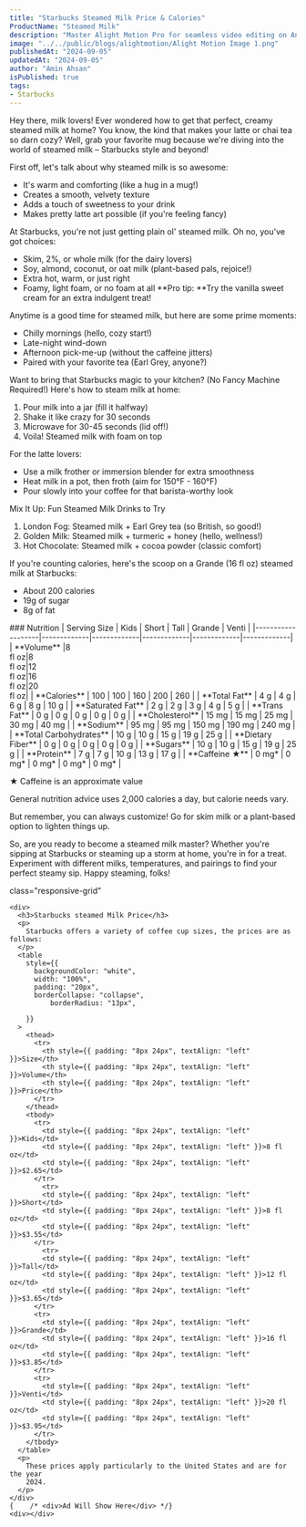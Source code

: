 ```yaml
---
title: "Starbucks Steamed Milk Price & Calories"
ProductName: "Steamed Milk" 
description: "Master Alight Motion Pro for seamless video editing on Android, iOS, and Tablets with our ultimate guide, unlocking advanced features and elevating your skills in 2024!"
image: "../../public/blogs/alightmotion/Alight Motion Image 1.png"
publishedAt: "2024-09-05"
updatedAt: "2024-09-05"
author: "Amin Ahsan"
isPublished: true
tags:
- Starbucks
---
```


Hey there, milk lovers! Ever wondered how to get that perfect, creamy steamed milk at home? You know, the kind that makes your latte or chai tea so darn cozy? Well, grab your favorite mug because we're diving into the world of steamed milk – Starbucks style and beyond!

First off, let's talk about why steamed milk is so awesome:
- It's warm and comforting (like a hug in a mug!)
- Creates a smooth, velvety texture
- Adds a touch of sweetness to your drink
- Makes pretty latte art possible (if you're feeling fancy)

At Starbucks, you're not just getting plain ol' steamed milk. Oh no, you've got choices:
- Skim, 2%, or whole milk (for the dairy lovers)
- Soy, almond, coconut, or oat milk (plant-based pals, rejoice!)
- Extra hot, warm, or just right
- Foamy, light foam, or no foam at all
**Pro tip: **Try the vanilla sweet cream for an extra indulgent treat!

Anytime is a good time for steamed milk, but here are some prime moments:
- Chilly mornings (hello, cozy start!)
- Late-night wind-down
- Afternoon pick-me-up (without the caffeine jitters)
- Paired with your favorite tea (Earl Grey, anyone?)

Want to bring that Starbucks magic to your kitchen? (No Fancy Machine Required!) Here's how to steam milk at home:
1. Pour milk into a jar (fill it halfway)
2. Shake it like crazy for 30 seconds
3. Microwave for 30-45 seconds (lid off!)
4. Voila! Steamed milk with foam on top

For the latte lovers:
- Use a milk frother or immersion blender for extra smoothness
- Heat milk in a pot, then froth (aim for 150°F - 160°F)
- Pour slowly into your coffee for that barista-worthy look

Mix It Up: Fun Steamed Milk Drinks to Try
1. London Fog: Steamed milk + Earl Grey tea (so British, so good!)
2. Golden Milk: Steamed milk + turmeric + honey (hello, wellness!)
3. Hot Chocolate: Steamed milk + cocoa powder (classic comfort)

If you're counting calories, here's the scoop on a Grande (16 fl oz) steamed milk at Starbucks:
- About 200 calories
- 19g of sugar
- 8g of fat
<div className="table-container">
### Nutrition
| Serving Size      | Kids        | Short       | Tall        | Grande      | Venti       |
|-------------------|-------------|-------------|-------------|-------------|-------------|
| **Volume**        |8 <br/> fl oz|8 <br/> fl oz|12 <br/>fl oz|16 <br/>fl oz|20 <br/>fl oz|
| **Calories**      | 100         | 100         | 160         | 200         | 260         |
| **Total Fat**     | 4 g         | 4 g         | 6 g         | 8 g         | 10 g         |
| **Saturated Fat** | 2 g         | 2 g         | 3 g         | 4 g         | 5 g         |
| **Trans Fat**     | 0 g         | 0 g         | 0  g         | 0 g         | 0 g         |
| **Cholesterol**   | 15 mg        | 15 mg        | 25 mg        | 30 mg        | 40 mg        |
| **Sodium**        | 95 mg       | 95 mg       | 150 mg       | 190 mg       | 240 mg       |
| **Total Carbohydrates** | 10 g  | 10 g        | 15 g        | 19 g        | 25 g        |
| **Dietary Fiber** | 0 g         | 0 g         | 0 g         | 0 g         | 0 g         |
| **Sugars**        | 10 g        | 10 g        | 15 g        | 19 g        | 25 g        |
| **Protein**       | 7 g         | 7 g         | 10 g         | 13 g         | 17 g         |
| **Caffeine ★**    | 0 mg*       | 0 mg*       | 0 mg*       | 0 mg*       | 0 mg*       |
</div>

★ Caffeine is an approximate value

General nutrition advice uses 2,000 calories a day, but calorie needs vary. 

But remember, you can always customize! Go for skim milk or a plant-based option to lighten things up.

So, are you ready to become a steamed milk master? Whether you're sipping at Starbucks or steaming up a storm at home, you're in for a treat. Experiment with different milks, temperatures, and pairings to find your perfect steamy sip. Happy steaming, folks!

 <style jsx>{`
  .table-container {
    overflow-x: auto;
    position: relative;
  }
  .table-container table {
    border-collapse: collapse;
    width: 30%;
  }
  .table-container th,
  .table-container td {
    border: 1px solid #ddd;
    padding: 2px;
    min-width: 30px;
    font-size: 11px;
  }
  .table-container th:first-child,
  .table-container td:first-child {
    position: sticky;
    left: 0;
    background-color: white;
    z-index: 1;
  }
  @media (max-width: 768px) {
    .table-container th:not(:first-child),
    .table-container td:not(:first-child) {
      min-width: 50px;
    }
  }
`}</style>


<style jsx>{`
  @media (min-width: 768px) {
    .responsive-grid {
      display: grid;
      grid-template-columns: 1fr 1fr;
    }
  }
`}</style>

<div
  style={{
    backgroundColor: "#cee3de",
    borderLeft: "3px solid #0c7556",
   padding: "20px",
    paddingTop: "13px", // Add padding to the top
        display: "grid",
        height: "fit-content",
      }} 
      
  class="responsive-grid"

>
    <div>
      <h3>Starbucks steamed Milk Price</h3>
      <p>
        Starbucks offers a variety of coffee cup sizes, the prices are as follows:
      </p>
      <table
        style={{
          backgroundColor: "white",
          width: "100%",
          padding: "20px",
          borderCollapse: "collapse",
              borderRadius: "13px",
          
        }}
      >
        <thead>
          <tr>
            <th style={{ padding: "8px 24px", textAlign: "left" }}>Size</th>
            <th style={{ padding: "8px 24px", textAlign: "left" }}>Volume</th>
            <th style={{ padding: "8px 24px", textAlign: "left" }}>Price</th>
          </tr>
        </thead>
        <tbody>
          <tr>
            <td style={{ padding: "8px 24px", textAlign: "left" }}>Kids</td>
            <td style={{ padding: "8px 24px", textAlign: "left" }}>8 fl oz</td>
            <td style={{ padding: "8px 24px", textAlign: "left" }}>$2.65</td>
          </tr>
            <tr>
            <td style={{ padding: "8px 24px", textAlign: "left" }}>Short</td>
            <td style={{ padding: "8px 24px", textAlign: "left" }}>8 fl oz</td>
            <td style={{ padding: "8px 24px", textAlign: "left" }}>$3.55</td>
          </tr>
            <tr>
            <td style={{ padding: "8px 24px", textAlign: "left" }}>Tall</td>
            <td style={{ padding: "8px 24px", textAlign: "left" }}>12 fl oz</td>
            <td style={{ padding: "8px 24px", textAlign: "left" }}>$3.65</td>
          </tr>
          <tr>
            <td style={{ padding: "8px 24px", textAlign: "left" }}>Grande</td>
            <td style={{ padding: "8px 24px", textAlign: "left" }}>16 fl oz</td>
            <td style={{ padding: "8px 24px", textAlign: "left" }}>$3.85</td>
          </tr>
          <tr>
            <td style={{ padding: "8px 24px", textAlign: "left" }}>Venti</td>
            <td style={{ padding: "8px 24px", textAlign: "left" }}>20 fl oz</td>
            <td style={{ padding: "8px 24px", textAlign: "left" }}>$3.95</td>
          </tr>
        </tbody>
      </table>
      <p>
        These prices apply particularly to the United States and are for the year
        2024.
      </p>
    </div>
    {    /* <div>Ad Will Show Here</div> */}
    <div></div>
  </div>
